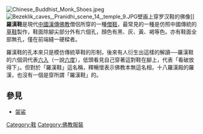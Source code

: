 {{unreferenced|time=2013-12-22T05:26:10+00:00}}
[[File:Chinese_Buddhist_Monk_Shoes.jpeg|thumb]]
[[File:Bezeklik_caves,_Pranidhi_scene_14,_temple_9.JPG|thumb]]壁画上穿罗汉鞋的佛像]]
'''羅漢鞋'''是現代[[中國|中國]][[漢傳佛教|漢傳佛教]]僧侶所穿的一種[[僧鞋|僧鞋]]，最常見的一種是仿照中國傳統的[[草鞋|草鞋]]製作，鞋面除腳尖部分外有六個孔，顏色有黑、灰、黃、褐等色。亦有鞋面全部無孔，僅在前端縫一硬樑者。 

羅漢鞋的孔本來只是模仿傳統草鞋的形制，後來有人衍生出這樣的解讀──羅漢鞋的六個洞代表[[六入|六入]]（一說[[六度|六度]]），低頭看見自己穿著這對鞋在腳上，代表「看破放得下」。但對於「羅漢鞋」這名稱，釋暢懷表示佛教本無這名相，十八羅漢殿的羅漢，也沒有一個是穿所謂「羅漢鞋」的。

==參見==
*[[袈裟|袈裟]]

[[Category:鞋|Category:鞋]]
[[Category:佛教服裝|Category:佛教服裝]]